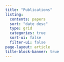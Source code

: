 ```yaml
---
title: "Publications" 
listing:
  contents: papers
  sort: "date desc"
  type: grid
  categories: true
  sort-ui: false
  filter-ui: false
page-layout: article
title-block-banner: true
---
```

